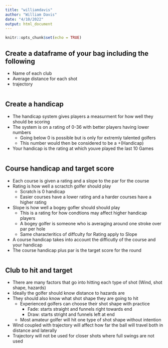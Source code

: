 ```yaml
---
title: "williamdavis"
author: "William Davis"
date: "4/10/2022"
output: html_document
---
```


```r
knitr::opts_chunk$set(echo = TRUE)
```

## Create a dataframe of your bag including the following
  - Name of each club
  - Average distance for each shot
  - trajectory 

```r

```

## Create a handicap
  - The handicap system gives players a measurment for how well they should be scoring
  - The system is on a rating of 0-36 with better players having lower numbers
    - Going below 0 is possible but is only for extremly talented golfers
    - This number would then be considered to be a +(Handicap)
  - Your handicap is the rating at which youve played the last 10 Games
 

```r

```

## Course handicap and target score
  - Each course is given a rating and a slope to the par for the course
  - Rating is how well a scractch golfer should play
    - Scratch is 0 handicap
    - Easier courses have a lower rating and a harder courses have a higher rating
  - Slope is how well a bogey gofler should should play
    - This is a rating for how condtions may affect higher handicap players
    - A bogey golfer is someone who is averaging around one stroke over par per hole
    - Same characteritics of diffculty for Rating apply to Slope
  - A course handicap takes into account the difficutly of the course and your handicap
  - The course handicap plus par is the target score for the round
    


```r

```

## Club to hit and target
  - There are many factors that go into hitting each type of shot (Wind, shot shape, hazards)
  - Ideally the golfer should know distance to hazards are 
  - They should also know what shot shape they are going to hit
    - Experienced golfers can choose their shot shape with practice
      - Fade: starts straight and funnels right towards end
      - Draw: starts stright and funnels left at end
    - Most amateur golfer will hit one type of shot shape without intention
  - Wind coupled with trajectory will affect how far the ball will travel both in distance and laterally 
  - Trajectory will not be used for closer shots where full swings are not used


```r

```

